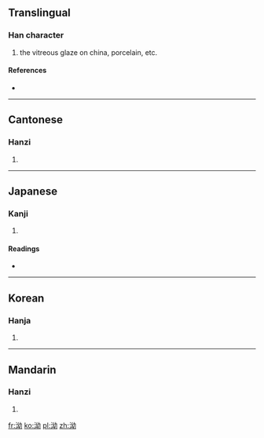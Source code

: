 ==Translingual==

===Han character===
{{Han char|rn=85|rad=水|as=05|sn=8|four=3412<sub>7</sub>|canj=水女戈尸 (EVIS)}}

# the vitreous glaze on china, porcelain, etc.

====References====
* {{Han ref|kx=0616.050|dkj=17284|dj=1009.190|hdz=31600.020|uh=6CD1|ud=27857|bh=CD4F|bd=52559}}

----

==Cantonese==

===Hanzi===
{{yue-hanzi|jyut=|y=yau2}}

# {{defn|lang=yue|sort=水05}}

----

==Japanese==

===Kanji===
{{ja-kanji|grade=|rs=水05}}

# {{defn|lang=ja|sort=水05}}

====Readings====
* {{ja-readings|on=[[ゆう]] (yū), [[ゆ]] (yu)|kun=[[くろい]] (kuroi)}}

----

==Korean==

===Hanja===
{{ko-hanja|hangeul=유|eumhun=|rv=yu|mr=yu|y=yu}}

# {{defn|lang=ko|sort=水05}}

----

==Mandarin==

===Hanzi===
{{cmn-hanzi|pin=[[yǒu]] ([[you3]])|wg=yu<sup>3</sup>}}

# {{defn|lang=cmn|sort=水05}}

[[fr:泑]]
[[ko:泑]]
[[pl:泑]]
[[zh:泑]]